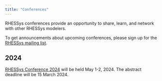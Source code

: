 ```yaml
---
title: "Conferences"
---
```


RHESSys conferences provide an opportunity to share, learn, and network with other RHESSys modelers.

To get announcements about upcoming conferences, please sign up for the [RHESSys mailing list](about_us.qmd).

## 2024

[RHESSys Conference 2024](conferences/conference_2024.qmd) will be held May 1-2, 2024. The abstract deadline will be 15 March 2024.



